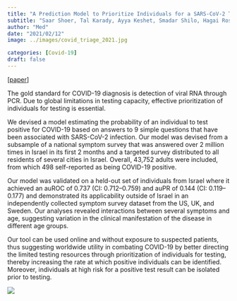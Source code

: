 ```yaml
---
title: "A Prediction Model to Prioritize Individuals for a SARS-CoV-2 Test Built from National Symptom Surveys"
subtitle: "Saar Shoer, Tal Karady, Ayya Keshet, Smadar Shilo, Hagai Rossman, Amir Gavrieli, Tomer Meir, Amit Lavon, Dmitry Kolobkov, Iris Kalka, Anastasia Godneva, Ori Cohen, Adam Kariv, Ori Hoch, Mushon Zer-Aviv, Noam Castel, Anat Ekka Zohar, Angela Irony, Benjamin Geiger, Dorit Hizi, Varda Shalev, Ran Balicer, Eran Segal"
author: "Med"
date: "2021/02/12"
image: ../images/covid_triage_2021.jpg

categories: [Covid-19]
draft: false
---
```


[[paper](https://www.sciencedirect.com/science/article/pii/S2666634020300192)]


The gold standard for COVID-19 diagnosis is detection of viral RNA through PCR. Due to global limitations in testing capacity, effective prioritization of individuals for testing is essential.

We devised a model estimating the probability of an individual to test positive for COVID-19 based on answers to 9 simple questions that have been associated with SARS-CoV-2 infection. Our model was devised from a subsample of a national symptom survey that was answered over 2 million times in Israel in its first 2 months and a targeted survey distributed to all residents of several cities in Israel. Overall, 43,752 adults were included, from which 498 self-reported as being COVID-19 positive.

Our model was validated on a held-out set of individuals from Israel where it achieved an auROC of 0.737 (CI: 0.712–0.759) and auPR of 0.144 (CI: 0.119–0.177) and demonstrated its applicability outside of Israel in an independently collected symptom survey dataset from the US, UK, and Sweden. Our analyses revealed interactions between several symptoms and age, suggesting variation in the clinical manifestation of the disease in different age groups.

Our tool can be used online and without exposure to suspected patients, thus suggesting worldwide utility in combating COVID-19 by better directing the limited testing resources through prioritization of individuals for testing, thereby increasing the rate at which positive individuals can be identified. Moreover, individuals at high risk for a positive test result can be isolated prior to testing.

![](../images/covid_triage_2021.jpg)